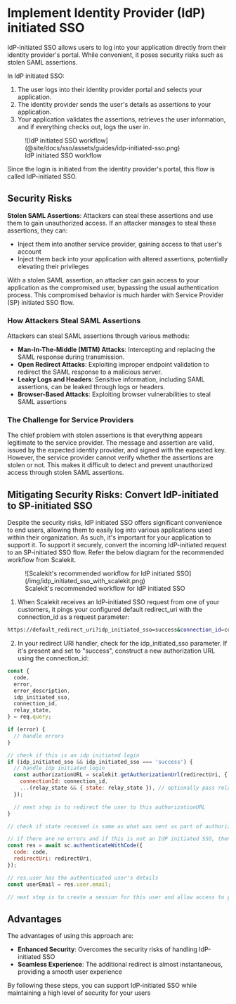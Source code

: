 # Implement Identity Provider (IdP) initiated SSO

IdP-initiated SSO allows users to log into your application directly from their identity provider's portal. While convenient, it poses security risks such as stolen SAML assertions.

In IdP initiated SSO:

1. The user logs into their identity provider portal and selects your application.
2. The identity provider sends the user's details as assertions to your application.
3. Your application validates the assertions, retrieves the user information, and if everything checks out, logs the user in.

<figure>
  ![IdP initiated SSO
  workflow](@site/docs/sso/assets/guides/idp-initiated-sso.png)
  <figcaption>IdP initiated SSO workflow</figcaption>
</figure>

Since the login is initiated from the identity provider's portal, this flow is called IdP-initiated SSO.

## Security Risks

**Stolen SAML Assertions**: Attackers can steal these assertions and use them to gain unauthorized access. If an attacker manages to steal these assertions, they can:

- Inject them into another service provider, gaining access to that user's account
- Inject them back into your application with altered assertions, potentially elevating their privileges

With a stolen SAML assertion, an attacker can gain access to your application as the compromised user, bypassing the usual authentication process. This compromised behavior is much harder with Service Provider (SP) initiated SSO flow.

### How Attackers Steal SAML Assertions

Attackers can steal SAML assertions through various methods:

- **Man-In-The-Middle (MITM) Attacks**: Intercepting and replacing the SAML response during transmission.
- **Open Redirect Attacks**: Exploiting improper endpoint validation to redirect the SAML response to a malicious server.
- **Leaky Logs and Headers**: Sensitive information, including SAML assertions, can be leaked through logs or headers.
- **Browser-Based Attacks**: Exploiting browser vulnerabilities to steal SAML assertions

### The Challenge for Service Providers

The chief problem with stolen assertions is that everything appears legitimate to the service provider. The message and assertion are valid, issued by the expected identity provider, and signed with the expected key.
However, the service provider cannot verify whether the assertions are stolen or not. This makes it difficult to detect and prevent unauthorized access through stolen SAML assertions.

## Mitigating Security Risks: Convert IdP-initiated to SP-initiated SSO

Despite the security risks, IdP initiated SSO offers significant convenience to end users, allowing them to easily log into various applications used within their organization. As such, it's important for your application to support it.
To support it securely, convert the incoming IdP-initiated request to an SP-initiated SSO flow. Refer the below diagram for the recommended workflow from Scalekit.

<figure>
  ![Scalekit's recommended workflow for IdP initiated
  SSO](/img/idp_initiated_sso_with_scalekit.png)
  <figcaption>Scalekit's recommended workflow for IdP initiated SSO</figcaption>
</figure>

1. When Scalekit receives an IdP-initiated SSO request from one of your customers, it pings your configured default <SimpleCode>redirect_uri</SimpleCode> with the <SimpleCode>connection_id</SimpleCode> as a request parameter:

```sh
https://default_redirect_uri?idp_initiated_sso=success&connection_id=conn_12442
```

2. In your redirect URI handler, check for the <SimpleCode>idp_initiated_sso</SimpleCode> parameter. If it's present and set to "success", construct a new authorization URL using the <SimpleCode>connection_id</SimpleCode>:

```javascript showLineNumbers title="handle_redirect_url.js"
const {
  code,
  error,
  error_description,
  idp_initiated_sso,
  connection_id,
  relay_state,
} = req.query;

if (error) {
  // handle errors
}

// check if this is an idp initiated login
if (idp_initiated_sso && idp_initiated_sso === 'success') {
  // handle idp initiated login
  const authorizationURL = scalekit.getAuthorizationUrl(redirectUri, {
    connectionId: connection_id,
    ...(relay_state && { state: relay_state }), // optionally pass relay state as state parameter
  });

  // next step is to redirect the user to this authorizationURL
}

// check if state received is same as what was sent as part of authorization-url

// if there are no errors and if this is not an IdP initiated SSO, then authenticate with the code
const res = await sc.authenticateWithCode({
  code: code,
  redirectUri: redirectUri,
});

// res.user has the authenticated user's details
const userEmail = res.user.email;

// next step is to create a session for this user and allow access to your application resources
```

## Advantages

The advantages of using this approach are:

- **Enhanced Security**: Overcomes the security risks of handling IdP-initiated SSO
- **Seamless Experience**: The additional redirect is almost instantaneous, providing a smooth user experience

By following these steps, you can support IdP-initiated SSO while maintaining a high level of security for your users
